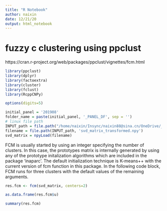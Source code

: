 ```yaml
---
title: "R Notebook"
author: naixin
date: 12/21/20
output: html_notebook
---
```

# fuzzy c clustering using ppclust
https://cran.r-project.org/web/packages/ppclust/vignettes/fcm.html

```r
library(ppclust)
library(dplyr)
library(factoextra)
library(cluster)
library(fclust)
library(RcppCNPy)
```

```r
options(digits=5)
```


```r
initial_panel = '201908'
folder_name = paste(initial_panel, '_PANEL_DF', sep = '')
# linux file path
INPUT_path = file.path("/home/naixin/Insync/naixin88@sina.cn/OneDrive/_____GWU_ECON_PHD_____/___Dissertation___/____WEB_SCRAPER____/__PANELS__", folder_name)
filename = file.path(INPUT_path, 'svd_matrix_transformed.npy')
svd_matrix = npyLoad(filename)
```

FCM is usually started by using an integer specifying the number of clusters. In this case, the prototypes matrix is internally generated by using any of the prototype initalization algorithms which are included in the package ‘inaparc’. The default initialization technique is K-means++ with the current version of fcm function in this package. In the following code block, FCM runs for three clusters with the default values of the remaining arguments.

```r
res.fcm <- fcm(svd_matrix, centers=2)
```

```r
as.data.frame(res.fcm$u)
```

```r
summary(res.fcm)
```


